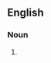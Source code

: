 ==English==

===Noun===
{{head|en|noun plural form|head=[[widow]]'s [[mite]]s}}

# {{plural of|widow's mite|lang=en}}